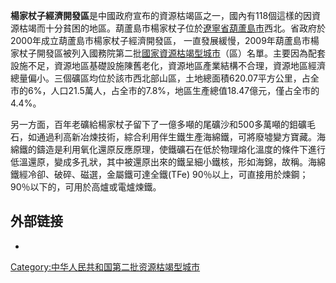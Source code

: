 {{unreferenced|time=2012-05-26T13:27:44+00:00}}
'''楊家杖子經濟開發區'''是中國政府宣布的資源枯竭區之一，國內有118個這樣的因資源枯竭而十分貧困的地區。葫蘆島市楊家杖子位於[[遼寧省|遼寧省]][[葫蘆島市|葫蘆島市]]西北。省政府於2000年成立葫蘆島市楊家杖子經濟開發區， 一直發展緩慢，2009年葫蘆島市楊家杖子開發區被列入國務院第二批[[國家資源枯竭型城市|國家資源枯竭型城市]]（區）名單。主要因為配套設施不足，資源地區基礎設施陳舊老化，資源地區產業結構不合理，資源地區經濟總量偏小。三個礦區均位於該市西北部山區，土地總面積620.07平方公里，占全市的6%，人口21.5萬人，占全市的7.8%，地區生產總值18.47億元，僅占全市的4.4%。

另一方面，百年老礦給楊家杖子留下了一億多噸的尾礦沙和500多萬噸的鉬礦毛石，如通過利高新冶煉技術，綜合利用伴生鐵生產海綿鐵，可將廢墟變方寶藏。海綿鐵的鑄造是利用氧化還原反應原理，使鐵礦石在低於物理熔化溫度的條件下進行低溫還原，變成多孔狀，其中被還原出來的鐵呈細小鐵核，形如海錦，故稱。海綿鐵經冷卻、破碎、磁選，金屬鐵可達全鐵(TFe) 90％以上，可直接用於煉鋼；90％以下的，可用於高爐或電爐煉鐵。

== 外部链接 ==
* {{Official website|http://yjzz.hld.gov.cn/|name=杨家杖子经济开发区}}

{{中国资源枯竭城市}}

[[Category:中华人民共和国第二批资源枯竭型城市|Category:中华人民共和国第二批资源枯竭型城市]]